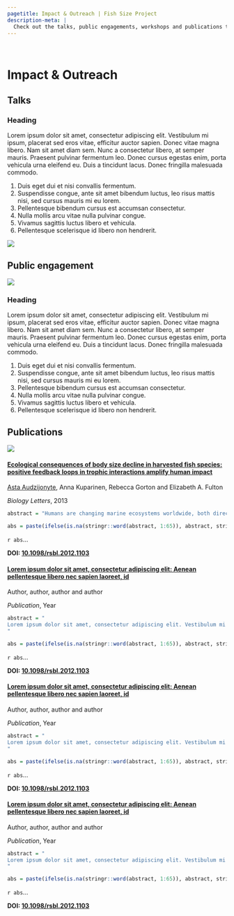 ```yaml
---
pagetitle: Impact & Outreach | Fish Size Project
description-meta: |
  Check out the talks, public engagements, workshops and publications to come out of our lab. 
---
```


::: {.column-screen .hero-img .hero-strip-page}
   
:::

# Impact & Outreach

## Talks
:::::: {.grid .align-items-center}
::::: {.g-col-12 .g-col-md-6 .g-col-lg-8}
### Heading

Lorem ipsum dolor sit amet, consectetur adipiscing elit. Vestibulum mi ipsum, placerat sed eros vitae, efficitur auctor sapien. Donec vitae magna libero. Nam sit amet diam sem. Nunc a consectetur libero, at semper mauris. Praesent pulvinar fermentum leo. Donec cursus egestas enim, porta vehicula urna eleifend eu. Duis a tincidunt lacus. Donec fringilla malesuada commodo. 

1. Duis eget dui et nisi convallis fermentum. 
2. Suspendisse congue, ante sit amet bibendum luctus, leo risus mattis nisi, sed cursus mauris mi eu lorem.
3. Pellentesque bibendum cursus est accumsan consectetur. 
4. Nulla mollis arcu vitae nulla pulvinar congue. 
5. Vivamus sagittis luctus libero et vehicula. 
6. Pellentesque scelerisque id libero non hendrerit. 
:::::

::::: {.g-col-12 .g-col-md-6 .g-col-lg-4}
![](https://placehold.co/1050x900)
:::::
:::::: 

<!-- ## Workshops -->

## Public engagement
:::::: {.grid .align-items-center}
::::: {.g-col-12 .g-col-md-6 .g-col-lg-8}
![](https://placehold.co/1050x900)
:::::

::::: {.g-col-12 .g-col-md-6 .g-col-lg-4}
### Heading

Lorem ipsum dolor sit amet, consectetur adipiscing elit. Vestibulum mi ipsum, placerat sed eros vitae, efficitur auctor sapien. Donec vitae magna libero. Nam sit amet diam sem. Nunc a consectetur libero, at semper mauris. Praesent pulvinar fermentum leo. Donec cursus egestas enim, porta vehicula urna eleifend eu. Duis a tincidunt lacus. Donec fringilla malesuada commodo. 

1. Duis eget dui et nisi convallis fermentum. 
2. Suspendisse congue, ante sit amet bibendum luctus, leo risus mattis nisi, sed cursus mauris mi eu lorem.
3. Pellentesque bibendum cursus est accumsan consectetur. 
4. Nulla mollis arcu vitae nulla pulvinar congue. 
5. Vivamus sagittis luctus libero et vehicula. 
6. Pellentesque scelerisque id libero non hendrerit. 
:::::
:::::: 

## Publications
::::::: column-body-outset
:::::: {.grid}
::::: {.g-col-12 .g-col-sm-6 .g-col-lg-4 .g-col-xl-3}
:::: card
<!-- Optional image for publication - works best if image is 2:1 -->
[![](../resources/PDF-pics/Audzijonyte-et-al-2013-2x1.jpg){.card-img-top}](https://doi.org/10.1098/rsbl.2012.1103)

#### [Ecological consequences of body size decline in harvested fish species: positive feedback loops in trophic interactions amplify human impact](https://doi.org/10.1098/rsbl.2012.1103) {.card-title}

::: card-text
[Asta Audzijonyte](team.qmd), Anna Kuparinen, Rebecca Gorton and Elizabeth A. Fulton

*Biology Letters*, 2013

```r
abstract = "Humans are changing marine ecosystems worldwide, both directly through fishing and indirectly through climate change. One of the little explored outcomes of human-induced change involves the decreasing body sizes of fishes. We use a marine ecosystem model to explore how a slow (less than 0.1% per year) decrease in the length of five harvested species could affect species interactions, biomasses and yields. We find that even small decreases in fish sizes are amplified by positive feedback loops in the ecosystem and can lead to major changes in natural mortality. For some species, a total of 4 per cent decrease in length-at-age over 50 years resulted in 50 per cent increase in predation mortality. However, the magnitude and direction in predation mortality changes differed among species and one shrinking species even experienced reduced predation pressure. Nevertheless, 50 years of gradual decrease in body size resulted in 1–35% decrease in biomasses and catches of all shrinking species. Therefore, fisheries management practices that ignore contemporary life-history changes are likely to overestimate long-term yields and can lead to overfishing."

abs = paste(ifelse(is.na(stringr::word(abstract, 1:65)), abstract, stringr::word(abstract, 1:65)), collapse = " ")
```
`r abs`... 

**DOI: [10.1098/rsbl.2012.1103](https://doi.org/10.1098/rsbl.2012.1103)**
:::
::::
:::::

::::: {.g-col-12 .g-col-sm-6 .g-col-lg-4 .g-col-xl-3}
:::: card
<!-- [![](https://placehold.co/990x1400){.card-img-top}](https://doi.org/) -->

#### [Lorem ipsum dolor sit amet, consectetur adipiscing elit: Aenean pellentesque libero nec sapien laoreet, id](https://doi.org/) {.card-title}

::: card-text
Author, author, author and author

*Publication*, Year

```r
abstract = "
Lorem ipsum dolor sit amet, consectetur adipiscing elit. Vestibulum mi ipsum, placerat sed eros vitae, efficitur auctor sapien. Donec vitae magna libero. Nam sit amet diam sem. Nunc a consectetur libero, at semper mauris. Praesent pulvinar fermentum leo. Donec cursus egestas enim, porta vehicula urna eleifend eu. Duis a tincidunt lacus. Donec fringilla malesuada commodo. Duis eget dui et nisi convallis fermentum. Suspendisse congue, ante sit amet bibendum luctus, leo risus mattis nisi, sed cursus mauris mi eu lorem. Pellentesque bibendum cursus est accumsan consectetur. Nulla mollis arcu vitae nulla pulvinar congue. Vivamus sagittis luctus libero et vehicula. Pellentesque scelerisque id libero non hendrerit. Vivamus et pretium erat. Nam mollis a lectus dapibus pulvinar. Integer a consectetur mi, nec suscipit massa. Aliquam convallis interdum nulla faucibus ultrices. Cras posuere leo nec ex laoreet, non rutrum augue efficitur. Duis elementum, lectus et fringilla tempus, justo tellus imperdiet sapien, non malesuada mi.
"

abs = paste(ifelse(is.na(stringr::word(abstract, 1:65)), abstract, stringr::word(abstract, 1:65)), collapse = " ")
```
`r abs`... 

**DOI: [10.1098/rsbl.2012.1103](https://doi.org/)**
:::
::::
:::::

::::: {.g-col-12 .g-col-sm-6 .g-col-lg-4 .g-col-xl-3}
:::: card
<!-- [![](https://placehold.co/990x1400){.card-img-top}](https://doi.org/) -->

#### [Lorem ipsum dolor sit amet, consectetur adipiscing elit: Aenean pellentesque libero nec sapien laoreet, id](https://doi.org/) {.card-title}

::: card-text
Author, author, author and author

*Publication*, Year

```r
abstract = "
Lorem ipsum dolor sit amet, consectetur adipiscing elit. Vestibulum mi ipsum, placerat sed eros vitae, efficitur auctor sapien. Donec vitae magna libero. Nam sit amet diam sem. Nunc a consectetur libero, at semper mauris. Praesent pulvinar fermentum leo. Donec cursus egestas enim, porta vehicula urna eleifend eu. Duis a tincidunt lacus. Donec fringilla malesuada commodo. Duis eget dui et nisi convallis fermentum. Suspendisse congue, ante sit amet bibendum luctus, leo risus mattis nisi, sed cursus mauris mi eu lorem. Pellentesque bibendum cursus est accumsan consectetur. Nulla mollis arcu vitae nulla pulvinar congue. Vivamus sagittis luctus libero et vehicula. Pellentesque scelerisque id libero non hendrerit. Vivamus et pretium erat. Nam mollis a lectus dapibus pulvinar. Integer a consectetur mi, nec suscipit massa. Aliquam convallis interdum nulla faucibus ultrices. Cras posuere leo nec ex laoreet, non rutrum augue efficitur. Duis elementum, lectus et fringilla tempus, justo tellus imperdiet sapien, non malesuada mi.
"

abs = paste(ifelse(is.na(stringr::word(abstract, 1:65)), abstract, stringr::word(abstract, 1:65)), collapse = " ")
```
`r abs`... 

**DOI: [10.1098/rsbl.2012.1103](https://doi.org/)**
:::
::::
:::::

::::: {.g-col-12 .g-col-sm-6 .g-col-lg-4 .g-col-xl-3}
:::: card
<!-- [![](https://placehold.co/990x1400){.card-img-top}](https://doi.org/) -->

#### [Lorem ipsum dolor sit amet, consectetur adipiscing elit: Aenean pellentesque libero nec sapien laoreet, id](https://doi.org/) {.card-title}

::: card-text
Author, author, author and author

*Publication*, Year

```r
abstract = "
Lorem ipsum dolor sit amet, consectetur adipiscing elit. Vestibulum mi ipsum, placerat sed eros vitae, efficitur auctor sapien. Donec vitae magna libero. Nam sit amet diam sem. Nunc a consectetur libero, at semper mauris. Praesent pulvinar fermentum leo. Donec cursus egestas enim, porta vehicula urna eleifend eu. Duis a tincidunt lacus. Donec fringilla malesuada commodo. Duis eget dui et nisi convallis fermentum. Suspendisse congue, ante sit amet bibendum luctus, leo risus mattis nisi, sed cursus mauris mi eu lorem. Pellentesque bibendum cursus est accumsan consectetur. Nulla mollis arcu vitae nulla pulvinar congue. Vivamus sagittis luctus libero et vehicula. Pellentesque scelerisque id libero non hendrerit. Vivamus et pretium erat. Nam mollis a lectus dapibus pulvinar. Integer a consectetur mi, nec suscipit massa. Aliquam convallis interdum nulla faucibus ultrices. Cras posuere leo nec ex laoreet, non rutrum augue efficitur. Duis elementum, lectus et fringilla tempus, justo tellus imperdiet sapien, non malesuada mi.
"

abs = paste(ifelse(is.na(stringr::word(abstract, 1:65)), abstract, stringr::word(abstract, 1:65)), collapse = " ")
```
`r abs`... 

**DOI: [10.1098/rsbl.2012.1103](https://doi.org/)**
:::
::::
:::::
::::::
:::::::